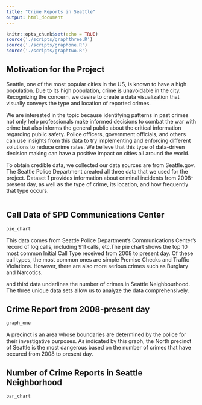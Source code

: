 ```yaml
---
title: "Crime Reports in Seattle"
output: html_document
---
```


```r
knitr::opts_chunk$set(echo = TRUE)
source('./scripts/graphthree.R')
source('./scripts/graphone.R')
source('./scripts/graphtwo.R')
```

## Motivation for the Project

Seattle, one of the most popular cities in the US, is known to have a high population.  Due to its high population, crime is unavoidable in the city. Recognizing the concern, we desire to create a data visualization that visually conveys the type and location of reported crimes. 

We are interested in the topic because identifying patterns in past crimes not only help professionals make informed decisions to combat the war with crime but also informs the general public about the critical information regarding public safety. Police officers, government officials, and others can use insights from this data to try implementing and enforcing different solutions to reduce crime rates. We believe that this type of data-driven decision making can have a positive impact on cities all around the world.

To obtain credible data,  we collected our data sources are from Seattle.gov. The Seattle Police Department created all three data that we used for the project. Dataset 1 provides information about criminal incidents from 2008-present day, as well as the type of crime, its location, and how frequently that type occurs.



```r
```
## Call Data of SPD Communications Center
```r
pie_chart
```


This data comes from Seattle Police Department's Communications Center's record of log calls, including 911 calls, etc.The pie chart shows the top 10 most common Initial Call Type received from 2008 to present day. Of these call types, the most common ones are simple Premise Checks and Traffic Violations. However, there are also more serious crimes such as Burglary and Narcotics. 


and third data underlines the number of crimes in Seattle Neighbourhood. The three unique data sets allow us to analyze the data comprehensively. 

## Crime Report from 2008-present day
```r
graph_one
```
A
precinct is an area whose boundaries are determined by the police for their investigative purposes. As indicated by this graph, the North precinct of Seattle is the most dangerous based on the number of crimes that have occured from 2008 to present day.

## Number of Crime Reports in Seattle Neighborhood
```r
bar_chart
```

